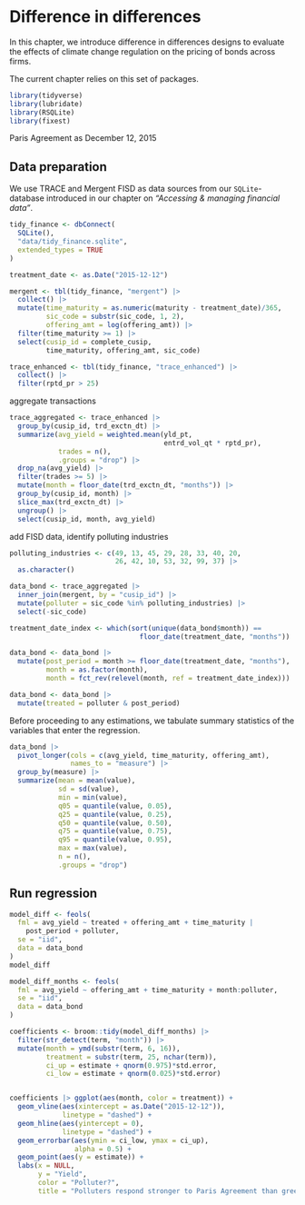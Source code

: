 # Difference in differences

In this chapter, we introduce difference in differences designs to evaluate the effects of climate change regulation on the pricing of bonds across firms. 

The current chapter relies on this set of packages. 
```r
library(tidyverse)
library(lubridate)
library(RSQLite)
library(fixest)
```

Paris Agreement as December 12, 2015

## Data preparation

We use TRACE and Mergent FISD as data sources from our `SQLite`-database introduced in our chapter on *"Accessing & managing financial data"*. \index{Data!CRSP}\index{Data!Compustat}

```r
tidy_finance <- dbConnect(
  SQLite(), 
  "data/tidy_finance.sqlite",
  extended_types = TRUE
)

treatment_date <- as.Date("2015-12-12")

mergent <- tbl(tidy_finance, "mergent") |> 
  collect() |> 
  mutate(time_maturity = as.numeric(maturity - treatment_date)/365,
         sic_code = substr(sic_code, 1, 2),
         offering_amt = log(offering_amt)) |> 
  filter(time_maturity >= 1) |> 
  select(cusip_id = complete_cusip, 
         time_maturity, offering_amt, sic_code)

trace_enhanced <- tbl(tidy_finance, "trace_enhanced") |>
  collect() |> 
  filter(rptd_pr > 25)
```

aggregate transactions

```r
trace_aggregated <- trace_enhanced |> 
  group_by(cusip_id, trd_exctn_dt) |> 
  summarize(avg_yield = weighted.mean(yld_pt, 
                                      entrd_vol_qt * rptd_pr),
            trades = n(), 
            .groups = "drop") |> 
  drop_na(avg_yield) |> 
  filter(trades >= 5) |> 
  mutate(month = floor_date(trd_exctn_dt, "months")) |> 
  group_by(cusip_id, month) |> 
  slice_max(trd_exctn_dt) |> 
  ungroup() |> 
  select(cusip_id, month, avg_yield)
```

add FISD data, identify polluting industries

```r
polluting_industries <- c(49, 13, 45, 29, 28, 33, 40, 20, 
                          26, 42, 10, 53, 32, 99, 37) |> 
  as.character()

data_bond <- trace_aggregated |> 
  inner_join(mergent, by = "cusip_id") |> 
  mutate(polluter = sic_code %in% polluting_industries) |> 
  select(-sic_code)
```


```r
treatment_date_index <- which(sort(unique(data_bond$month)) ==
                                floor_date(treatment_date, "months"))

data_bond <- data_bond |> 
  mutate(post_period = month >= floor_date(treatment_date, "months"),
         month = as.factor(month),
         month = fct_rev(relevel(month, ref = treatment_date_index)))
```

```r
data_bond <- data_bond |> 
  mutate(treated = polluter & post_period)
```


Before proceeding to any estimations, we tabulate summary statistics of the variables that enter the regression.\index{Summary statistics}

```r
data_bond |>
  pivot_longer(cols = c(avg_yield, time_maturity, offering_amt), 
               names_to = "measure") |> 
  group_by(measure) |>
  summarize(mean = mean(value),
            sd = sd(value),
            min = min(value),
            q05 = quantile(value, 0.05),
            q25 = quantile(value, 0.25),
            q50 = quantile(value, 0.50),
            q75 = quantile(value, 0.75),
            q95 = quantile(value, 0.95),
            max = max(value),
            n = n(),
            .groups = "drop")
```

## Run regression

```r
model_diff <- feols(
  fml = avg_yield ~ treated + offering_amt + time_maturity | 
    post_period + polluter,
  se = "iid",
  data = data_bond
)
model_diff
```

```r
model_diff_months <- feols(
  fml = avg_yield ~ offering_amt + time_maturity + month:polluter,
  se = "iid",
  data = data_bond
)

coefficients <- broom::tidy(model_diff_months) |> 
  filter(str_detect(term, "month")) |> 
  mutate(month = ymd(substr(term, 6, 16)),
         treatment = substr(term, 25, nchar(term)),
         ci_up = estimate + qnorm(0.975)*std.error,
         ci_low = estimate + qnorm(0.025)*std.error)


coefficients |> ggplot(aes(month, color = treatment)) +
  geom_vline(aes(xintercept = as.Date("2015-12-12")),
             linetype = "dashed") +
  geom_hline(aes(yintercept = 0),
             linetype = "dashed") +
  geom_errorbar(aes(ymin = ci_low, ymax = ci_up),
                alpha = 0.5) +
  geom_point(aes(y = estimate)) +
  labs(x = NULL,
       y = "Yield",
       color = "Polluter?",
       title = "Polluters respond stronger to Paris Agreement than green firms")
```
